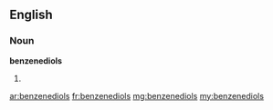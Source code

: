 ==English==

===Noun===
'''benzenediols'''

# {{plural of|[[benzenediol]]}}

[[ar:benzenediols]]
[[fr:benzenediols]]
[[mg:benzenediols]]
[[my:benzenediols]]